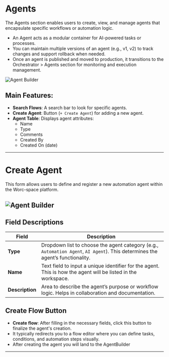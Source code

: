 # Agents

The Agents section enables users to create, view, and manage agents that encapsulate specific workflows or automation logic.

- An Agent acts as a modular container for AI-powered tasks or processes.
- You can maintain multiple versions of an agent (e.g., v1, v2) to track changes and support rollback when needed.
- Once an agent is published and moved to production, it transitions to the Orchestrator > Agents section for monitoring and execution management.

![Agent Builder](../../assets/create-agent/agents-page.png)

## Main Features:

- **Search Flows**: A search bar to look for specific agents.
- **Create Agent**: Button (`+ Create Agent`) for adding a new agent.
- **Agent Table**: Displays agent attributes:
  - Name
  - Type
  - Comments
  - Created By
  - Created On (date)

---

# Create Agent

This form allows users to define and register a new automation agent within the Worc-space platform.

## ![Agent Builder](../../assets/create-agent/create-agent.png)

## Field Descriptions

| **Field**       | **Description**                                                                                                               |
| --------------- | ----------------------------------------------------------------------------------------------------------------------------- |
| **Type**        | Dropdown list to choose the agent category (e.g., `Automation Agent`, `AI Agent`). This determines the agent’s functionality. |
| **Name**        | Text field to input a unique identifier for the agent. This is how the agent will be listed in the workspace.                 |
| **Description** | Area to describe the agent’s purpose or workflow logic. Helps in collaboration and documentation.                             |

## Create Flow Button

- **Create flow**: After filling in the necessary fields, click this button to finalize the agent's creation.
- It typically redirects you to a flow editor where you can define tasks, conditions, and automation steps visually.
- After creating the agent you will land to the AgentBuilder

---
